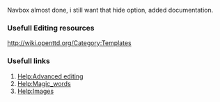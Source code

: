 Navbox almost done, i still want that hide option, added documentation.



===Usefull Editing resources===

http://wiki.openttd.org/Category:Templates

===Usefull links===
#[http://meta.wikimedia.org/wiki/Help:Advanced_editing Help:Advanced editing]
#[http://www.mediawiki.org/wiki/Help:Magic_words Help:Magic_words]
#[http://www.mediawiki.org/wiki/Help:Images Help:Images]